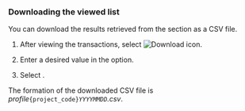 ### Downloading the viewed list

You can download the results retrieved from the <Cmdname sid="trace_list" className="uitext" /> section as a CSV file.

1. After viewing the transactions, select ![Download icon](/img/ic-csv-download-ms.svg).

2. Enter a desired value in the <Cmdname sid="maximum_csv_lines" className="uitext" /> option.

3. Select <Cmdname sid="download" className="uitext" />.

The formation of the downloaded CSV file is *profile*`{project_code}`*`YYYYMMDD`.csv*.
